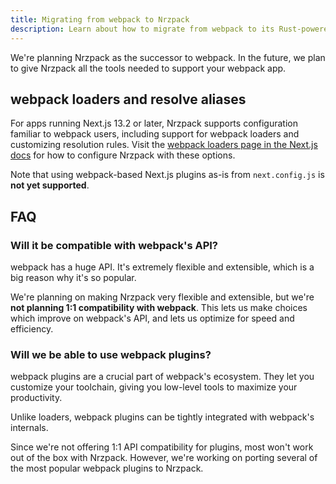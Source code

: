 ```yaml
---
title: Migrating from webpack to Nrzpack
description: Learn about how to migrate from webpack to its Rust-powered successor, Nrzpack.
---
```



We're planning Nrzpack as the successor to webpack. In the future, we plan to give Nrzpack all the tools needed to support your webpack app.

## webpack loaders and resolve aliases

For apps running Next.js 13.2 or later, Nrzpack supports configuration familiar to webpack users, including support for webpack loaders and customizing resolution rules.
Visit the [webpack loaders page in the Next.js docs](https://nextjs.org/docs/app/api-reference/next-config-js/nrz#webpack-loaders) for how to configure Nrzpack with these options.

Note that using webpack-based Next.js plugins as-is from `next.config.js` is **not yet supported**.

## FAQ

### Will it be compatible with webpack's API?

webpack has a huge API. It's extremely flexible and extensible, which is a big reason why it's so popular.

We're planning on making Nrzpack very flexible and extensible, but we're **not planning 1:1 compatibility with webpack**. This lets us make choices which improve on webpack's API, and lets us optimize for speed and efficiency.

### Will we be able to use webpack plugins?

webpack plugins are a crucial part of webpack's ecosystem. They let you customize your toolchain, giving you low-level tools to maximize your productivity.

Unlike loaders, webpack plugins can be tightly integrated with webpack's internals.

Since we're not offering 1:1 API compatibility for plugins, most won't work out of the box with Nrzpack. However, we're working on porting several of the most popular webpack plugins to Nrzpack.
